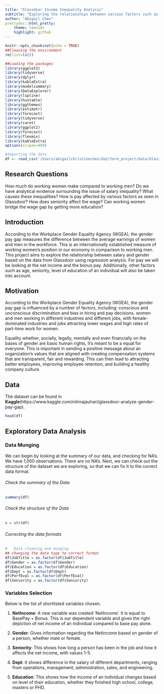 ```yaml
---
title: "Glassdoor Income Inequality Analysis"
subtitle: "Exploring the relationships between various factors such as gender, income, seniority, age, education"
author: "Abigail Chen"
prettydoc::html_pretty:
    theme: leonids
    highlight: github
---
```


```r
knitr::opts_chunk$set(echo = TRUE)
##Cleaning the environment
rm(list=ls())

##Loading the packages
library(ggplot2)
library(tidyverse)
library(dplyr)
library(kableExtra)
library(modelsummary)
library(DataExplorer)
library(lspline)
library(huxtable)
library(ggthemes)
library(estimatr)
library(forecast)
library(tidyverse)
library(caret) 
library(ggplot2)
library(forecast)
library(flexmix)
library(kableExtra)
options(scipen=999)

#Importing the data
df <- read_csv('/Users/abigailchristinechen/da2/term_project/data/Glassdoor_data.csv')
```

## Research Questions

How much do working women make compared to working men? Do we have analytical evidence surrounding the issue of salary inequality? What causes these inequalities? How is pay affected by various factors as seen in Glassdoor? How does seniority affect the wage? Can working women bridge the wage gap by getting more education?


## Introduction

According to the Workplace Gender Equality Agency (WGEA), the gender pay gap measures the difference between the average earnings of women and men in the workforce. This is an internationally established measure of working women’s position in our  economy in comparison to working men. This project aims to explore the relationship between salary and gender based on the data from Glassdoor using regression analysis.  For pay we will be looking at the net income and the bonus pay. Additionally, other factors such as age, seniority, level of education of an individual will also be taken into account. 


## Motivation

According to the Workplace Gender Equality Agency (WGEA), the gender pay gap is influenced by a number of factors, including: conscious and unconscious discrimination and bias in hiring and pay decisions. women and men working in different industries and different jobs, with female-dominated industries and jobs attracting lower wages and high rates of part-time work for women.

Equality whether, socially, legally, mentally and even financially on the bases of gender are basic human rights, it's meant to be a equal for everyone. This is important in sending a positive message about an organization's values that are aligned with creating compensation systems that are transparent, fair and rewarding.  This can then lead to attracting better employees, improving employee retention, and building a healthy company culture.  


## Data
The dataset can be found in **Kaggle**(https://www.kaggle.com/nilimajauhari/glassdoor-analyze-gender-pay-gap).


```r
head(df)
```

## Exploratory Data Analysis

### Data Munging
  
We can begin by looking at the summary of our data, and checking for NA's.  We have 1,000 observations.  There are no NA's.  Next, we can check out the structure of the dataset we are exploring, so that we can fix it to the correct data format.

###### Check the summary of the Data

```r
summary(df)
```

###### Check the structure of the Data

```r
s = str(df)
```

###### Correcting the data formats  
```r
#	Data cleaning and munging  
## changing the data type to correct format
df$JobTitle = as.factor(df$JobTitle)
df$Gender = as.factor(df$Gender)
df$Education = as.factor(df$Education)
df$Dept = as.factor(df$Dept)
df$PerfEval = as.factor(df$PerfEval)
df$Seniority = as.factor(df$Seniority)
```

### Variables Selection

Below is the list of shortlisted variables chosen.

1. **NetIncome**: A new variable was created 'NetIncome'. It is equal to BasePay + Bonus. This is our dependent variable and gives the right depiction of net income of an individual compared to base pay alone.

2. **Gender**: Gives information regarding the NetIncome based on gender of a person, whether male or female. 

3. **Seniority**: This shows how long a person has been in the job and how it affects the net income, with values 1-5.

4. **Dept**: It shows difference in the salary of different departments, ranging from operations, management, administration, sales, and engineering.

5. **Education**: This shows how the income of an individual changes based on level of their education, whether they finished high school, college, masters or PHD.


